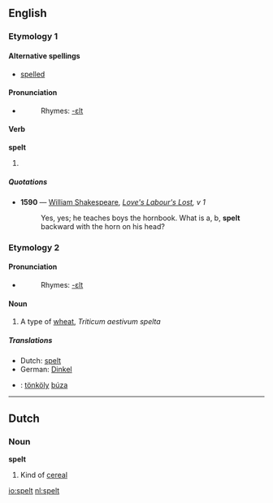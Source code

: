 ==English==

===Etymology 1===
====Alternative spellings====
*[[spelled]]

====Pronunciation====
*{{IPA|/'spεlt/}}
*:Rhymes: [[Rhymes:English:-ɛlt|-ɛlt]]

====Verb====
'''spelt'''

# {{past of|[[spell]]}}

=====Quotations=====
*'''1590''' — [[w:William Shakespeare|William Shakespeare]], ''[[s:Love's Labour's Lost|Love's Labour's Lost]], v 1''
*:Yes, yes; he teaches boys the hornbook. What is a, b, '''spelt'''<br/>backward with the horn on his head?

===Etymology 2===
====Pronunciation====
*{{IPA|/'spεlt/}}
*:Rhymes: [[Rhymes:English:-ɛlt|-ɛlt]]

====Noun====
{{en-noun|-}}

# A type of [[wheat]], ''Triticum aestivum spelta''

=====Translations=====
{{top}}
*Dutch: [[spelt]]
*German: [[Dinkel]] {{m}}
{{mid}}
*{{ttbc|Hungarian}}: [[tönköly]] [[búza]]
{{bottom}}

----

==Dutch==

===Noun===
'''spelt''' {{n}}

# Kind of [[cereal]]

[[io:spelt]]
[[nl:spelt]]